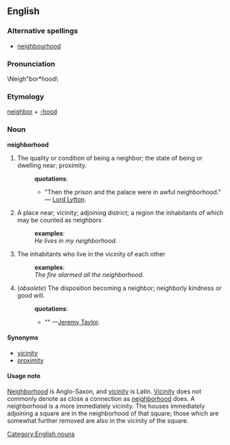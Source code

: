 {{rfc}}
== English ==
===Alternative spellings===
* [[neighbourhood]]
===Pronunciation===
\Neigh"bor*hood\
===Etymology===
[[neighbor]] + [[-hood]]
===Noun===
[[Category:English nouns]]
'''neighborhood'''
#The quality or condition of being a neighbor; the state of  being or dwelling near; proximity.
#:'''quotations''':
#:*"Then the prison and the palace were in awful neighborhood." &mdash; [[w:Edward Bulwer-Lytton, 1st Baron Lytton|Lord Lytton]].
#A place near; vicinity; adjoining district; a region the inhabitants of which may be counted as neighbors
#:'''examples''':
#:''He lives in my neighborhood.''
#The inhabitants who live in the vicinity of each other
#:'''examples''':
#:''The fire alarmed all the neighborhood.''
#(''obsolete'') The disposition becoming a neighbor; neighborly kindness or good will. 
#:'''quotations''':
#:*"" &mdash;[[w:Jeremy Taylor|Jeremy Taylor]].
====Synonyms====
* [[vicinity]]
* [[proximity]]
====Usage note====
[[Neighborhood]] is Anglo-Saxon, and [[vicinity]] is Latin. [[Vicinity]] does not commonly denote as close a connection as [[neighborhood]] does.  A neighborhood is a more immediately vicinity. The houses immediately adjoining a square are in the neighborhood of that square; those which are somewhat further removed are also in the vicinity of the square.